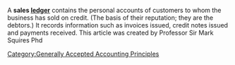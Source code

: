 {{Orphan|date=November 2006}} 
A '''sales [[ledger]]''' contains the personal accounts of customers to whom the business has sold on credit. (The basis of their reputation; they are the debtors.) It records information such as invoices issued, credit notes issued and payments received. This article was created by Professor Sir Mark Squires Phd 
[[Category:Generally Accepted Accounting Principles]]

{{accounting-stub}}
